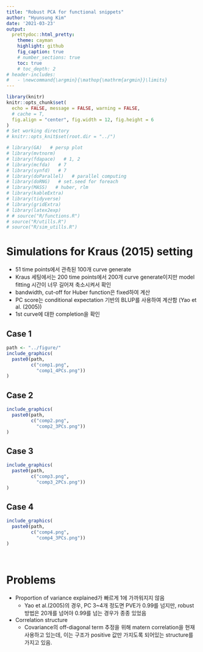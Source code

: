 ---
title: "Robust PCA for functional snippets"
author: "Hyunsung Kim"
date: '2021-03-23'
output: 
  prettydoc::html_pretty:
    theme: cayman
    highlight: github
    fig_caption: true
    # number_sections: true
    toc: true
    # toc_depth: 2
# header-includes:
#   - \newcommand{\argmin}{\mathop{\mathrm{argmin}}\limits}
---

<style>
  p.caption {   <!-- figure caption -->
    font-size: 0.9em;
    font-style: italic;
    color: grey;
    <!-- margin-right: 10%; -->
    <!-- margin-left: 10%;   -->
    text-align: justify;
  }
  caption {    <!-- table caption -->
    font-size: 0.9em;
    font-style: italic;
    color: grey;
    <!-- margin-right: 10%; -->
    <!-- margin-left: 10%;   -->
    text-align: justify;
  }
</style>


```{r setup, include=FALSE}
library(knitr)
knitr::opts_chunk$set(
  echo = FALSE, message = FALSE, warning = FALSE, 
  # cache = T,
  fig.align = "center", fig.width = 12, fig.height = 6
)
# Set working directory
# knitr::opts_knit$set(root.dir = "../")
```

```{r}
# library(GA)   # persp plot
# library(mvtnorm)
# library(fdapace)   # 1, 2
# library(mcfda)   # 7
# library(synfd)   # 7
# library(doParallel)   # parallel computing
# library(doRNG)   # set.seed for foreach
# library(MASS)   # huber, rlm
# library(kableExtra)
# library(tidyverse)
# library(gridExtra)
# library(latex2exp)
# # source("R/functions.R")
# source("R/utills.R")
# source("R/sim_utills.R")
```


# Simulations for Kraus (2015) setting
- 51 time points에서 관측된 100개 curve generate
- Kraus 세팅에서는 200 time points에서 200개 curve generate이지만 model fitting 시간이 너무 길어져 축소시켜서 확인
- bandwidth, cut-off for Huber function은 fixed하여 계산
- PC score는 conditional expectation 기반의 BLUP를 사용하여 계산함 (Yao et al. (2005))
- 1st curve에 대한 completion을 확인


## Case 1
```{r case1, fig.cap = "Completion for a 1st curve with the number of PCs selected by PVE > 0.99 (Left), and using 4 PCs (Right)", fig.show = "hold", out.width = "50%"}
path <- "../figure/"
include_graphics(
  paste0(path,
         c("comp1.png",
           "comp1_4PCs.png"))
)
```


## Case 2
```{r case2, fig.cap = "Completion for a 1st curve with the number of PCs selected by PVE > 0.99 (Left), and using 3 PCs (Right)", fig.show = "hold", out.width = "50%"}
include_graphics(
  paste0(path,
         c("comp2.png",
           "comp2_3PCs.png"))
)
```


## Case 3
```{r case3, fig.cap = "Completion for a 1st curve with the number of PCs selected by PVE > 0.99 (Left), and using 2 PCs (Right)", fig.show = "hold", out.width = "50%"}
include_graphics(
  paste0(path,
         c("comp3.png",
           "comp3_2PCs.png"))
)
```


## Case 4
```{r case4, fig.cap = "Completion for a 1st curve with the number of PCs selected by PVE > 0.99 (Left), and using 3 PCs (Right)", fig.show = "hold", out.width = "50%"}
include_graphics(
  paste0(path,
         c("comp4.png",
           "comp4_3PCs.png"))
)
```



<br>

# Problems
- Proportion of variance explained가 빠르게 1에 가까워지지 않음
  - Yao et al.(2005)의 경우, PC 3~4개 정도면 PVE가 0.99를 넘지만, robust 방법은 20개를 넘어야 0.99를 넘는 경우가 종종 있었음
- Correlation structure
  - Covariance의 off-diagonal term 추정을 위해 matern correlation을 현재 사용하고 있는데, 이는 구조가 positive 값만 가지도록 되어있는 structure를 가지고 있음.
